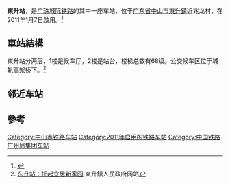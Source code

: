 {{about|广珠城际铁路的其中一座车站|成都地铁3号线中的一座同名地铁站|东升站 (成都)}}
{{Infobox China railway station
|车站名称=東升站
|图片=
|图片介紹=
|车站名称拼音=Dongsheng
|电报码 = DRQ
|拼音码 = DSH
|车站位置=[[广东省|广东省]][[中山市|中山市]][[东升镇_(中山市)|東升鎮]]兆龙村
|坐标={{coord|22|36|26.15|N|113|16|45.44|E|display=inline,title}}
|归属=
|线路=[[廣珠城際軌道交通|廣珠城際軌道交通]]
|车站等级=未定等
|到发线数目=
|月台数目=
}}
'''東升站'''，是[[广珠城际铁路|广珠城际铁路]]的其中一座车站，位于[[广东省|广东省]][[中山市|中山市]][[东升镇_(中山市)|東升鎮]]近兆龙村，在2011年1月7日啟用。<ref>{{Cite web |url=http://0760.home77.com/news/1395927690742100.html |title=广珠轻轨东升站站点介绍 |accessdate=2015-12-02 |archive-date=2015-12-08 |archive-url=https://web.archive.org/web/20151208062325/http://0760.home77.com/news/1395927690742100.html |dead-url=yes }}</ref>

== 車站結構 ==
東升站分两层，1楼是候车厅，2楼是站台，楼梯总数有68级。公交候车区位于城轨高架桥下。<ref>[http://www.dongsheng.gov.cn/News/2011/01/06/1605176.shtml 东升站：托起宜居新家园] {{Wayback|url=http://www.dongsheng.gov.cn/News/2011/01/06/1605176.shtml |date=20160304203608 }}東升鎮人民政府网站</ref>

==邻近车站==
{{Start rail box|[[中国铁路|中国铁路]]}}
{{s-inop|[[小榄站|小榄]]|[[广州南站|广州南]]方向}}
{{s-line|[[广珠城际铁路|广珠城际铁路]]}}
{{s-inop|[[中山北站|中山北]]|[[珠海站|珠海]]方向}}
{{End box}}

== 參考 ==
{{reflist}}

{{廣珠城際軌道交通各站}}

[[Category:中山市铁路车站|Category:中山市铁路车站]]
[[Category:2011年启用的铁路车站|Category:2011年启用的铁路车站]]
[[Category:中国铁路广州局集团车站|Category:中国铁路广州局集团车站]]